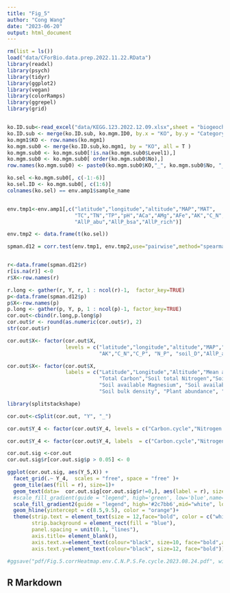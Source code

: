 ```yaml
---
title: "Fig_5"
author: "Cong Wang"
date: "2023-06-20"
output: html_document
---
```


```r
rm(list = ls())
load("data/CForBio.data.prep.2022.11.22.RData")
library(readxl)
library(psych)
library(tidyr)
library(ggplot2)
library(vegan)
library(colorRamps)
library(ggrepel)
library(grid)


ko.ID.sub<-read_excel("data/KEGG.123.2022.12.09.xlsx",sheet = "biogeochemcycle")
ko.ID.sub <- merge(ko.ID.sub, ko.mgm.ID0, by.x = "KO", by.y = "Category", all = F)
ko.mgm1$KO <- row.names(ko.mgm1)
ko.mgm.sub0 <- merge(ko.ID.sub,ko.mgm1, by = "KO", all = T )
ko.mgm.sub0 <- ko.mgm.sub0[!is.na(ko.mgm.sub0$Level1),]
ko.mgm.sub0 <- ko.mgm.sub0[ order(ko.mgm.sub0$No),]
row.names(ko.mgm.sub0) <- paste0(ko.mgm.sub0$KO,"_", ko.mgm.sub0$No, "_", ko.mgm.sub0$Level1, "_", ko.mgm.sub0$Level2 , "_", ko.mgm.sub0$Level3)

ko.sel <-ko.mgm.sub0[, c(-1:-6)]
ko.sel.ID <- ko.mgm.sub0[, c(1:6)]
colnames(ko.sel) == env.amp1$sample_name


env.tmp1<-env.amp1[,c("latitude","longitude","altitude","MAP","MAT",
                      "TC","TN","TP","pH","ACa","AMg","AFe","AK","C_N","C_P", "N_P", "soil_D",
                      "AllP_abu","AllP_bsa","AllP_rich")]

env.tmp2 <- data.frame(t(ko.sel))

spman.d12 = corr.test(env.tmp1, env.tmp2,use="pairwise",method="spearman",adjust="fdr",alpha=.05,ci=FALSE)


r<-data.frame(spman.d12$r)
r[is.na(r)] <-0
r$X<-row.names(r)

r.long <- gather(r, Y, r, 1 : ncol(r)-1,  factor_key=TRUE)
p<-data.frame(spman.d12$p)
p$X<-row.names(p)
p.long <- gather(p, Y, p, 1 : ncol(p)-1, factor_key=TRUE)
cor.out<-cbind(r.long,p.long$p)
cor.out$r <- round(as.numeric(cor.out$r), 2)
str(cor.out$r)

cor.out$X<- factor(cor.out$X, 
                   levels = c("latitude","longitude","altitude","MAP","MAT","TC","TN","TP","pH","ACa","AMg","AFe",
                              "AK","C_N","C_P", "N_P", "soil_D","AllP_abu","AllP_bsa","AllP_rich"))

cor.out$X<- factor(cor.out$X, 
                   labels = c("Latitude","Longitude","Altitude","Mean annual precipitation","Mean annual temperature",
                              "Total Carbon","Soil total Nitrogen","Soil total Phosphorus","Soil pH","Soil available Calcium",
                              "Soil available Magnesium", "Soil available Ferrum", "Soil available Potassium", "Carbon : Nitrogen ratio", "Carbon : Phosphorus ratio", "Nitrogen: Phosphorus ratio", 
                              "Soil bulk density", "Plant abundance", "Plant basal area", "Plant richness"))

library(splitstackshape)

cor.out<-cSplit(cor.out, "Y", "_")

cor.out$Y_4 <- factor(cor.out$Y_4, levels = c("Carbon.cycle","Nitrogen.cycle","Phosphorus.cycle","Sulfur.cycle","Iron.cycle"))

cor.out$Y_4 <- factor(cor.out$Y_4, labels  = c("Carbon.cycle","Nitrogen.cycle","Phosphorus.cycle","Sulfur.cycle","Iron.cycle"))

cor.out.sig <-cor.out
cor.out.sig$r[cor.out.sig$p > 0.05] <- 0

ggplot(cor.out.sig, aes(Y_5,X)) +
  facet_grid(.~ Y_4,  scales = "free", space = "free" )+ 
  geom_tile(aes(fill = r), size=1)+
  geom_text(data=  cor.out.sig[cor.out.sig$r!=0,], aes(label = r), size = 2, font="bold")+
  #scale_fill_gradient(guide = "legend", high='green', low='blue',name="rho")+
  scale_fill_gradient2(guide = "legend", high='#2c7bb6',mid="white", low='#d7191c',name="rho")+
  geom_hline(yintercept = c(8.5,9.5), color = "orange")+
  theme(strip.text = element_text(size = 12,face="bold", color = c("white")),
        strip.background = element_rect(fill = "blue"),
        panel.spacing = unit(0.1, "lines"),
        axis.title= element_blank(),
        axis.text.x=element_text(colour="black", size=10, face="bold",angle = 90,hjust = 1,vjust = 0.5),
        axis.text.y=element_text(colour="black", size=12, face="bold"))

#ggsave("pdf/Fig.5.corrHeatmap.env.C.N.P.S.Fe.cycle.2023.08.24.pdf", width = 22, height = 7)


```

## R Markdown

